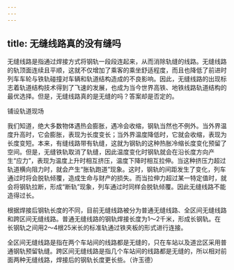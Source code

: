 ```yaml
---
---
---
```

title: 无缝线路真的没有缝吗
---




无缝线路是指通过焊接方式将钢轨一段段连起来，从而消除轨缝的线路。无缝线路的轨顶面连续且平顺，这就不仅增加了乘客的乘坐舒适程度，而且也降低了前进时列车车轮与铁轨碰撞对车辆和轨道结构造成的不良影响。因此，无缝线路的出现标志着轨道结构技术得到了飞速的发展，也成为当今世界高铁、地铁线路轨道结构的最优选择。但是，无缝线路真的是无缝的吗？答案却是否定的。

铺设轨道现场



我们知道，绝大多数物体遇热会膨胀，遇冷会收缩，钢轨当然也不例外。当外界温度升高时，它会膨胀，表现为长度变长；当外界温度降低时，它就会收缩，表现为长度变短。本来，有缝线路带有轨缝，这就为钢轨的这种热胀冷缩长度变化预留了空间。但是，无缝铁轨取消了轨缝，因此温度变化时钢轨就会在沿长度方向产生“应力”，表现为温度上升时相互挤压，温度下降时相互拉伸。当这种挤压力超过轨道横向阻力时，就会产生“胀轨跑道”现象。这时，钢轨的间距发生了变化，列车通过时将会脱轨倾覆，造成生命与财产的损失。而当拉伸力超过某一特定值时，就会将钢轨拉断，形成“断轨”现象，列车通过时同样会脱轨倾覆。因此无缝线路不能造得过长。

根据焊接后钢轨长度的不同，目前无缝线路被分为普通无缝线路、全区间无缝线路和跨区间无缝线路。普通无缝线路的钢轨焊接长度为1～2千米，形成长钢轨。在长钢轨之间用2～4根25米长的标准轨通过铁夹板的形式进行连接。

全区间无缝线路是指在两个车站间的线路都是无缝的，只在车站以及道岔区采用普通钢轨预留轨缝。跨区间无缝线路是指几个车站间的线路都是无缝的，所以相对前面两种无缝线路，焊接后的钢轨长度更长些。（许玉德）
